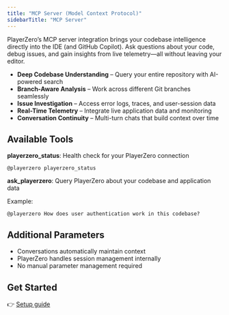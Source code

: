 ```yaml
---
title: "MCP Server (Model Context Protocol)"
sidebarTitle: "MCP Server"
---
```


PlayerZero’s MCP server integration brings your codebase intelligence directly into the IDE (and GitHub Copilot). Ask questions about your code, debug issues, and gain insights from live telemetry—all without leaving your editor.

- **Deep Codebase Understanding** – Query your entire repository with AI-powered search  
- **Branch-Aware Analysis** – Work across different Git branches seamlessly  
- **Issue Investigation** – Access error logs, traces, and user-session data  
- **Real-Time Telemetry** – Integrate live application data and monitoring  
- **Conversation Continuity** – Multi-turn chats that build context over time  


## Available Tools
**playerzero_status**: Health check for your PlayerZero connection
```
@playerzero playerzero_status
```

**ask_playerzero**: Query PlayerZero about your codebase and application data

Example:
```
@playerzero How does user authentication work in this codebase?
```

## Additional Parameters
- Conversations automatically maintain context
- PlayerZero handles session management internally
- No manual parameter management required


## Get Started

👉 [Setup guide](/developer-guide/configuration-guides/mcp-setup)